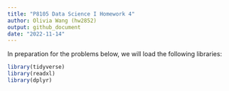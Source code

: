 ```yaml
---
title: "P8105 Data Science I Homework 4"
author: Olivia Wang (hw2852)
output: github_document
date: "2022-11-14"
---
```


In preparation for the problems below, we will load the following libraries: 

```r
library(tidyverse)
library(readxl)
library(dplyr)
```
